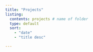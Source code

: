 ```yaml
---
title: "Projects"
listing: 
  contents: projects # name of folder 
  type: default
  sort:
    - "date"
    - "title desc"

---
```


